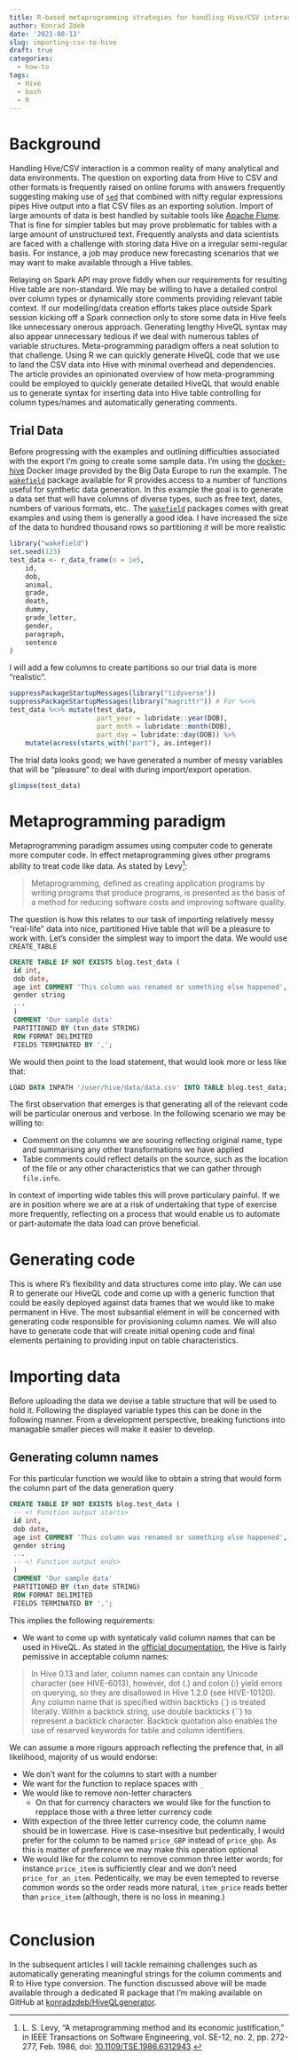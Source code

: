 ```yaml
---
title: R-based metaprogramming strategies for handling Hive/CSV interaction (Part I, imports)
author: Konrad Zdeb
date: '2021-08-13'
slug: importing-csv-to-hive
draft: true
categories:
  - how-to
tags:
  - Hive
  - bash
  - R
---
```


# Background

Handling Hive/CSV interaction is a common reality of many analytical and data environments. The question on exporting data from Hive to CSV and other formats is frequently raised on online forums with answers frequently suggesting making use of [`sed`](https://en.wikipedia.org/wiki/Sed) that combined with nifty regular expressions pipes Hive output into a flat CSV files as an exporting solution. Import of large amounts of data is best handled by suitable tools like [Apache Flume](https://flume.apache.org). That is fine for simpler tables but may prove problematic for tables with a large amount of unstructured text. Frequently analysts and data scientists are faced with a challenge with storing data Hive on a irregular semi-regular basis. For instance, a job may produce new forecasting scenarios that we may want to make available through a Hive tables. 

Relaying on Spark API may prove fiddly when our requirements for resulting Hive table are non-standard. We may be willing to have a detailed control over column types or dynamically store comments providing relevant table context. If our modelling/data creation efforts takes place outside Spark session kicking off a Spark connection only to store some data in Hive feels like unnecessary onerous approach. Generating lengthy HiveQL syntax may also appear unnecessary tedious if we deal with numerous tables of variable structures. Meta-programming paradigm offers a neat solution to that challenge. Using R we can quickly generate HiveQL code that we use to land the CSV data into Hive with minimal overhead and dependencies. The article provides an opinionated overview of how meta-programming could be employed to quickly generate detailed HiveQL that would enable us to generate syntax for inserting data into Hive table controlling for column types/names and automatically generating comments.

## Trial Data

Before progressing with the examples and outlining difficulties associated with the export I'm going to create some sample data. I'm using the [docker-hive](https://github.com/big-data-europe/docker-hive) Docker image provided by the Big Data Europe to run the example. The [`wakefield`](https://github.com/trinker/wakefield) package available for R provides access to a number of functions useful for synthetic data generation. In this example the goal is to generate a data set that will have columns of diverse types, such as free text, dates, numbers of various formats, etc.. The [`wakefield`](https://github.com/trinker/wakefield) packages comes with great examples and using them is generally a good idea. I have increased the size of the data to hundred thousand rows so partitioning it will be more realistic

```r
library("wakefield")
set.seed(123)
test_data <- r_data_frame(n = 1e5,
    id,
    dob,
    animal,
    grade,
    death,
    dummy,
    grade_letter,
    gender,
    paragraph,
    sentence
)
```

I will add a few columns to create partitions so our trial data is more "realistic".

```r
suppressPackageStartupMessages(library("tidyverse"))
suppressPackageStartupMessages(library("magrittr")) # For %<>%
test_data %<>% mutate(test_data, 
                      part_year = lubridate::year(DOB),
                      part_mnth = lubridate::month(DOB),
                      part_day = lubridate::day(DOB)) %>%
    mutate(across(starts_with("part"), as.integer))
```


The trial data looks good; we have generated a number of messy variables that will be "pleasure" to deal with during import/export operation.

```r
glimpse(test_data)
```

# Metaprogramming paradigm

Metaprogramming paradigm assumes using computer code to generate more computer code. In effect metaprogramming gives other programs ability to treat code like data. As stated by Levy^[L. S. Levy, "A metaprogramming method and its economic justification," in IEEE Transactions on Software Engineering, vol. SE-12, no. 2, pp. 272-277, Feb. 1986, doi: [10.1109/TSE.1986.6312943](https://doi.org/10.1109/TSE.1986.6312943).]:

> Metaprogramming, defined as creating application programs by writing programs that produce programs, is presented as the basis of a method for reducing software costs and improving software quality.

The question is how this relates to our task of importing relatively messy "real-life" data into nice, partitioned Hive table that will be a pleasure to work with. Let's consider the simplest way to import the data. We would use `CREATE_TABLE`

```sql
CREATE TABLE IF NOT EXISTS blog.test_data (
 id int,
 dob date,
 age int COMMENT 'This column was renamed or something else happened',
 gender string
 ...
 )
 COMMENT 'Our sample data'
 PARTITIONED BY (txn_date STRING)
 ROW FORMAT DELIMITED
 FIELDS TERMINATED BY ',';
```

We would then point to the load statement, that would look more or less like that:

```sql
LOAD DATA INPATH '/user/hive/data/data.csv' INTO TABLE blog.test_data;
```

The first observation that emerges is that generating all of the relevant code will be particular onerous and verbose. In the following scenario we may be willing to:

- Comment on the columns we are souring reflecting original name, type and summarising any other transformations we have applied
- Table comments could reflect details on the source, such as the location of the file or any other characteristics that we can gather through `file.info`.

In  context of importing wide tables this will prove particulary painful. If we are in position where we are at a risk of undertaking that type of exercise more frequently, reflecting on a process that would enable us to automate or part-automate the data load can prove beneficial. 

# Generating code

This is where R's flexibility and data structures come into play. We can use R to generate our HiveQL code and come up with a generic function that could be easily deployed against data frames that we would like to make permanent in Hive. The most subsantial element in will be concerned with generating code responsible for provisioning column names. We will also have to generate code that will create initial opening code and final elements pertaining to providing input on table characteristics.

# Importing data

Before uploading the data we devise a table structure that will be used to hold it. Following the displayed variable types this can be done in the following manner. From a development perspective, breaking functions into managable smaller pieces will make it easier to develop.  

## Generating column names

For this particular function we would like to obtain a string that would form the column part of the data generation query

```sql
CREATE TABLE IF NOT EXISTS blog.test_data (
 -- <! Function output starts>
 id int,
 dob date,
 age int COMMENT 'This column was renamed or something else happened',
 gender string
 ...
 -- <! Function output ends>
 )
 COMMENT 'Our sample data'
 PARTITIONED BY (txn_date STRING)
 ROW FORMAT DELIMITED
 FIELDS TERMINATED BY ',';
```


This implies the following requirements:

- We want to come up with syntaticaly valid column names that can be used in HiveQL. As stated in the [official documentation](https://cwiki.apache.org/confluence/display/hive/languagemanual+ddl), the Hive is fairly pemissive in acceptable column names:

> In Hive 0.13 and later, column names can contain any Unicode character (see HIVE-6013), however, dot (.) and colon (:) yield errors on querying, so they are disallowed in Hive 1.2.0 (see HIVE-10120). Any column name that is specified within backticks (\`) is treated literally. Within a backtick string, use double backticks (\`\`) to represent a backtick character. Backtick quotation also enables the use of reserved keywords for table and column identifiers.

We can assume a more rigours approach reflecting the prefence that, in all likelihood, majority of us would endorse:

- We don't want for the columns to start with a number
- We want for the function to replace spaces with `_`
- We would like to remove non-letter characters
  - On that for currency characters we would like for the function to repplace those with a three letter currency code
- With expection of the three letter currency code, the column name should be in lowercase. Hive is case-insesitive but pedentically, I would prefer for the column to be named `price_GBP` instead of `price_gbp`. As this is matter of preference we may make this operation optional
- We would like for the column to remove common three letter words; for instance `price_item` is sufficiently clear and we don't need `price_for_an_item`. Pedentically, we may be even temepted to reverse common words so the order reads more natural, `item_price` reads better than `price_item` (although, there is no loss in meaning.)

```r
```

# Conclusion

In the subsequent articles I will tackle remaining challenges such as automatically generating meaningful strings for the column comments and R to Hive type conversion. The function discussed above will be made available through a dedicated R package that I'm making available on GitHub at [konradzdeb/HiveQLgenerator](https://github.com/konradzdeb/HiveQLgenerator).

